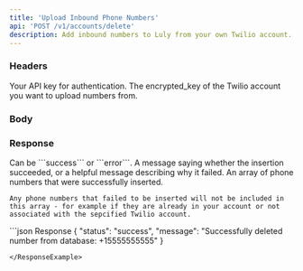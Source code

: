 ```yaml
---
title: 'Upload Inbound Phone Numbers'
api: 'POST /v1/accounts/delete'
description: Add inbound numbers to Luly from your own Twilio account. See [Enterprise Twilio Integration](https://docs.luly.ai/enterprise-features/custom-twilio) for more information.
---
```


### Headers

<ParamField header="authorization" type="string" required={true}>
  Your API key for authentication.
</ParamField>

<ParamField header="encrypted_key" type="string" required={true}>
  The encrypted_key of the Twilio account you want to upload numbers from.
</ParamField>

### Body

<ParamField body="numbers" type="string[]" required={true}>
  <Accordion title="Properties">
  </Accordion>
</ParamField>

### Response

<ResponseField name="status" type="string">
   Can be ```success``` or ```error```.
</ResponseField>

<ResponseField name="message" type="string">
   A message saying whether the insertion succeeded, or a helpful message describing why it failed.
</ResponseField>

<ResponseField name="inserted" type="array">
    An array of phone numbers that were successfully inserted.

    Any phone numbers that failed to be inserted will not be included in this array - for example if they are already in your account or not associated with the sepcified Twilio account.
</ResponseField>

<ResponseExample>
```json Response
{
  "status": "success",
  "message": "Successfully deleted number from database: +15555555555"
}

```
</ResponseExample>
